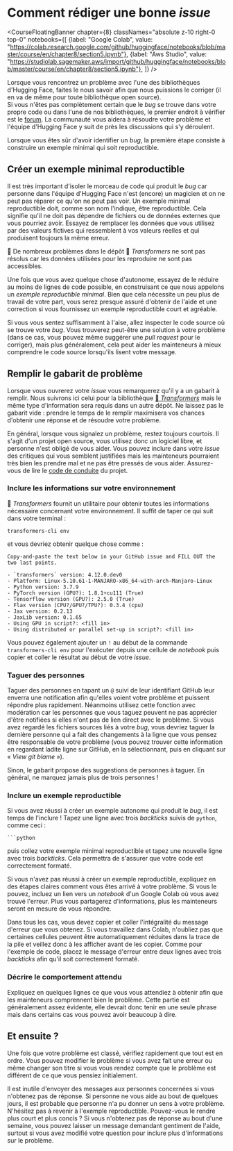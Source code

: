 # Comment rédiger une bonne <i>issue</i>

<CourseFloatingBanner chapter={8}
  classNames="absolute z-10 right-0 top-0"
  notebooks={[
    {label: "Google Colab", value: "https://colab.research.google.com/github/huggingface/notebooks/blob/master/course/en/chapter8/section5.ipynb"},
    {label: "Aws Studio", value: "https://studiolab.sagemaker.aws/import/github/huggingface/notebooks/blob/master/course/en/chapter8/section5.ipynb"},
]} />

Lorsque vous rencontrez un problème avec l'une des bibliothèques d'Hugging Face, faites le nous savoir afin que nous puissions le corriger (il en va de même pour toute bibliothèque open source).<br>
Si vous n'êtes pas complètement certain que le *bug* se trouve dans votre propre code ou dans l'une de nos bibliothèques, le premier endroit à vérifier est le [forum](https://discuss.huggingface.co/). La communauté vous aidera à résoudre votre problème et l'équipe d'Hugging Face y suit de près les discussions qui s'y déroulent.

<Youtube id="_PAli-V4wj0"/>

Lorsque vous êtes sûr d'avoir identifier un *bug*, la première étape consiste à construire un exemple minimal qui soit reproductible.

## Créer un exemple minimal reproductible

Il est très important d'isoler le morceau de code qui produit le *bug* car personne dans l'équipe d'Hugging Face n'est (encore) un magicien et on ne peut pas réparer ce qu'on ne peut pas voir. Un exemple minimal reproductible doit, comme son nom l'indique, être reproductible. Cela signifie qu'il ne doit pas dépendre de fichiers ou de données externes que vous pourriez avoir. Essayez de remplacer les données que vous utilisez par des valeurs fictives qui ressemblent à vos valeurs réelles et qui produisent toujours la même erreur.

<Tip>

🚨 De nombreux problèmes dans le dépôt 🤗 *Transformers* ne sont pas résolus car les données utilisées pour les reproduire ne sont pas accessibles.

</Tip>

Une fois que vous avez quelque chose d'autonome, essayez de le réduire au moins de lignes de code possible, en construisant ce que nous appelons un _exemple reproductible minimal_. Bien que cela nécessite un peu plus de travail de votre part, vous serez presque assuré d'obtenir de l'aide et une correction si vous fournissez un exemple reproductible court et agréable.

Si vous vous sentez suffisamment à l'aise, allez inspecter le code source où se trouve votre *bug*. Vous trouverez peut-être une solution à votre problème (dans ce cas, vous pouvez même suggérer une *pull request* pour le corriger), mais plus généralement, cela peut aider les mainteneurs à mieux comprendre le code source lorsqu'ils lisent votre message.

## Remplir le gabarit de problème

Lorsque vous ouvrerez votre *issue* vous remarquerez qu'il y a un gabarit à remplir. Nous suivrons ici celui pour la bibliothèque [🤗 *Transformers*](https://github.com/huggingface/transformers/issues/new/choose) mais le même type d'information sera requis dans un autre dépôt. Ne laissez pas le gabarit vide : prendre le temps de le remplir maximisera vos chances d'obtenir une réponse et de résoudre votre problème.

En général, lorsque vous signalez un problème, restez toujours courtois. Il s'agit d'un projet open source, vous utilisez donc un logiciel libre, et personne n'est obligé de vous aider. Vous pouvez inclure dans votre *issue* des critiques qui vous semblent justifiées mais les mainteneurs pourraient très bien les prendre mal et ne pas être pressés de vous aider. Assurez-vous de lire le [code de conduite](https://github.com/huggingface/transformers/blob/master/CODE_OF_CONDUCT.md) du projet.

### Inclure les informations sur votre environnement

🤗 *Transformers* fournit un utilitaire pour obtenir toutes les informations nécessaire concernant votre environnement. Il suffit de taper ce qui suit dans votre terminal :

```
transformers-cli env
```

et vous devriez obtenir quelque chose comme :

```out
Copy-and-paste the text below in your GitHub issue and FILL OUT the two last points.

- `transformers` version: 4.12.0.dev0
- Platform: Linux-5.10.61-1-MANJARO-x86_64-with-arch-Manjaro-Linux
- Python version: 3.7.9
- PyTorch version (GPU?): 1.8.1+cu111 (True)
- Tensorflow version (GPU?): 2.5.0 (True)
- Flax version (CPU?/GPU?/TPU?): 0.3.4 (cpu)
- Jax version: 0.2.13
- JaxLib version: 0.1.65
- Using GPU in script?: <fill in>
- Using distributed or parallel set-up in script?: <fill in>
```

Vous pouvez également ajouter un `!` au début de la commande `transformers-cli env` pour l'exécuter depuis une cellule de *notebook* puis copier et coller le résultat au début de votre *issue*.

### Taguer des personnes 

Taguer des personnes en tapant un `@` suivi de leur identifiant GitHub leur enverra une notification afin qu'elles voient votre problème et puissent répondre plus rapidement. Néanmoins utilisez cette fonction avec modération car les personnes que vous taguez peuvent ne pas apprécier d'être notifiées si elles n'ont pas de lien direct avec le problème. Si vous avez regardé les fichiers sources liés à votre *bug*, vous devriez taguer la dernière personne qui a fait des changements à la ligne que vous pensez être responsable de votre problème (vous pouvez trouver cette information en regardant ladite ligne sur GitHub, en la sélectionnant, puis en cliquant sur « *View git blame* »).

Sinon, le gabarit propose des suggestions de personnes à taguer. En général, ne marquez jamais plus de trois personnes !

### Inclure un exemple reproductible

Si vous avez réussi à créer un exemple autonome qui produit le *bug*, il est temps de l'inclure ! Tapez une ligne avec trois *backticks* suivis de `python`, comme ceci :

```
```python
```

puis collez votre exemple minimal reproductible et tapez une nouvelle ligne avec trois *backticks*. Cela permettra de s'assurer que votre code est correctement formaté.

Si vous n'avez pas réussi à créer un exemple reproductible, expliquez en des étapes claires comment vous êtes arrivé à votre problème. Si vous le pouvez, incluez un lien vers un *notebook* d'un Google Colab où vous avez trouvé l'erreur. Plus vous partagerez d'informations, plus les mainteneurs seront en mesure de vous répondre.

Dans tous les cas, vous devez copier et coller l'intégralité du message d'erreur que vous obtenez. Si vous travaillez dans Colab, n'oubliez pas que certaines cellules peuvent être automatiquement réduites dans la trace de la pile et veillez donc à les afficher avant de les copier. Comme pour l'exemple de code, placez le message d'erreur entre deux lignes avec trois *backticks* afin qu'il soit correctement formaté.

### Décrire le comportement attendu

Expliquez en quelques lignes ce que vous vous attendiez à obtenir afin que les mainteneurs comprennent bien le problème. Cette partie est généralement assez évidente, elle devrait donc tenir en une seule phrase mais dans certains cas vous pouvez avoir beaucoup à dire.

## Et ensuite ?

Une fois que votre problème est classé, vérifiez rapidement que tout est en ordre. Vous pouvez modifier le problème si vous avez fait une erreur ou même changer son titre si vous vous rendez compte que le problème est différent de ce que vous pensiez initialement.

Il est inutile d'envoyer des messages aux personnes concernées si vous n'obtenez pas de réponse. Si personne ne vous aide au bout de quelques jours, il est probable que personne n'a pu donner un sens à votre problème. N'hésitez pas à revenir à l'exemple reproductible. Pouvez-vous le rendre plus court et plus concis ? Si vous n'obtenez pas de réponse au bout d'une semaine, vous pouvez laisser un message demandant gentiment de l'aide, surtout si vous avez modifié votre question pour inclure plus d'informations sur le problème.
